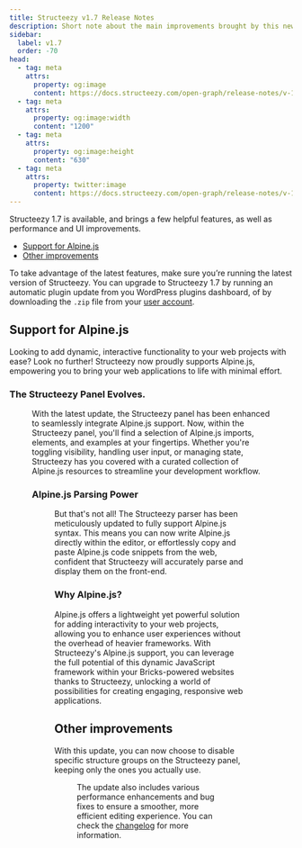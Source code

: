 ```yaml
---
title: Structeezy v1.7 Release Notes
description: Short note about the main improvements brought by this new version.
sidebar:
  label: v1.7
  order: -70
head:
  - tag: meta
    attrs:
      property: og:image
      content: https://docs.structeezy.com/open-graph/release-notes/v-1-7.png
  - tag: meta
    attrs:
      property: og:image:width
      content: "1200"
  - tag: meta
    attrs:
      property: og:image:height
      content: "630"
  - tag: meta
    attrs:
      property: twitter:image
      content: https://docs.structeezy.com/open-graph/release-notes/v-1-7.png
---
```



<Release version="1.7" />

Structeezy 1.7 is available, and brings a few helpful features, as well as performance and UI improvements.

- [Support for Alpine.js](#support-for-alpinejs)
- [Other improvements](#other-improvements)

To take advantage of the latest features, make sure you’re running the latest version of Structeezy. You can upgrade to Structeezy 1.7 by running an automatic plugin update from you WordPress plugins dashboard, of by downloading the `.zip` file from your [user account](https://structeezy.com/my-account/).

## Support for Alpine.js

Looking to add dynamic, interactive functionality to your web projects with ease? Look no further! Structeezy now proudly supports Alpine.js, empowering you to bring your web applications to life with minimal effort.

### The Structeezy Panel Evolves.

<Figure src={panel} alt="" width="900" caption="The Structeezy panel showing available Alpine.js imports, elements and examples"/>

With the latest update, the Structeezy panel has been enhanced to seamlessly integrate Alpine.js support. Now, within the Structeezy panel, you'll find a selection of Alpine.js imports, elements, and examples at your fingertips. Whether you're toggling visibility, handling user input, or managing state, Structeezy has you covered with a curated collection of Alpine.js resources to streamline your development workflow.

### Alpine.js Parsing Power

<Figure src={parser} alt="" width="900" caption="Structeezy parser parsing Alpine.js code into Bricks elements" />

But that's not all! The Structeezy parser has been meticulously updated to fully support Alpine.js syntax. This means you can now write Alpine.js directly within the editor, or effortlessly copy and paste Alpine.js code snippets from the web, confident that Structeezy will accurately parse and display them on the front-end.

### Why Alpine.js?

Alpine.js offers a lightweight yet powerful solution for adding interactivity to your web projects, allowing you to enhance user experiences without the overhead of heavier frameworks. With Structeezy's Alpine.js support, you can leverage the full potential of this dynamic JavaScript framework within your Bricks-powered websites thanks to Structeezy, unlocking a world of possibilities for creating engaging, responsive web applications.

## Other improvements

With this update, you can now choose to disable specific structure groups on the Structeezy panel, keeping only the ones you actually use.

<Figure src={groups} alt="" width="900" caption="Structeezy admin to select active groups" />

The update also includes various performance enhancements and bug fixes to ensure a smoother, more efficient editing experience. You can check the [changelog](/history/changelog/) for more information.